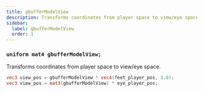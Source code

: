 ```yaml
---
title: gbufferModelView
description: Transforms coordinates from player space to view/eye space.
sidebar:
  label: gbufferModelView
  order: 1
---
```


### `uniform mat4 gbufferModelView;`

Transforms coordinates from player space to view/eye space.
```glsl
vec3 view_pos = gbufferModelView * vec4(feet_player_pos, 1.0);
vec3 view_pos = mat3(gbufferModelView) * eye_player_pos;
```